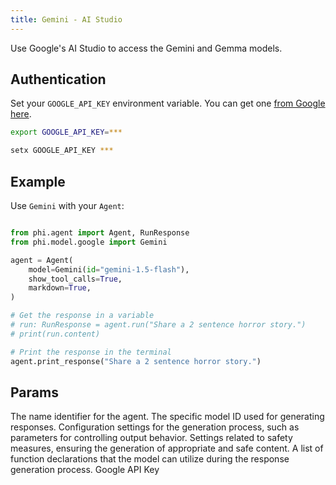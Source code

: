 ```yaml
---
title: Gemini - AI Studio
---
```


Use Google's AI Studio to access the Gemini and Gemma models.

## Authentication

Set your `GOOGLE_API_KEY` environment variable. You can get one [from Google here](https://ai.google.dev/aistudio).

<CodeGroup>

```bash Mac
export GOOGLE_API_KEY=***
```

```bash Windows
setx GOOGLE_API_KEY ***
```

</CodeGroup>

## Example

Use `Gemini` with your `Agent`:

<CodeGroup>

```python agent.py

from phi.agent import Agent, RunResponse
from phi.model.google import Gemini

agent = Agent(
    model=Gemini(id="gemini-1.5-flash"),
    show_tool_calls=True,
    markdown=True,
)

# Get the response in a variable
# run: RunResponse = agent.run("Share a 2 sentence horror story.")
# print(run.content)

# Print the response in the terminal
agent.print_response("Share a 2 sentence horror story.")
```

</CodeGroup>

## Params

<ResponseField name="name" type="str" default="Gemini">
  The name identifier for the agent.
</ResponseField>
<ResponseField name="id" type="str" default="gemini-1.5-flash">
  The specific model ID used for generating responses.
</ResponseField>
<ResponseField name="generation_config" type="Any">
  Configuration settings for the generation process, such as parameters for
  controlling output behavior.
</ResponseField>
<ResponseField name="safety_settings" type="Any">
  Settings related to safety measures, ensuring the generation of appropriate
  and safe content.
</ResponseField>
<ResponseField name="function_declarations" type="List[FunctionDeclaration]">
  A list of function declarations that the model can utilize during the response
  generation process.
</ResponseField>
<ResponseField name="api_key" type="str">
  Google API Key
</ResponseField>
